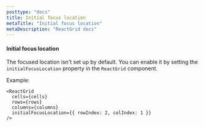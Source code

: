```yaml
---
posttype: "docs"
title: Initial focus location
metaTitle: "Initial focus location"
metaDescription: "ReactGrid docs"
---
```


#### Initial focus location

The focused location isn't set up by default. You can enable it by setting the `initialFocusLocation` property in the `ReactGrid` component.


Example:

```tsx
<ReactGrid
  cells={cells}
  rows={rows}
  columns={columns}
  initialFocusLocation={{ rowIndex: 2, colIndex: 1 }}
/>
```